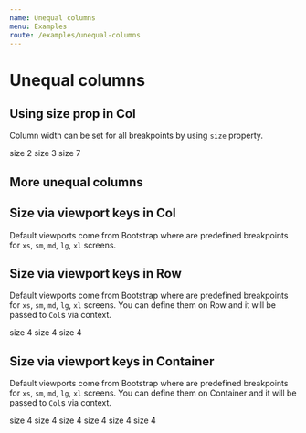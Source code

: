 ```yaml
---
name: Unequal columns
menu: Examples
route: /examples/unequal-columns
---
```



# Unequal columns

## Using size prop in Col

Column width can be set for all breakpoints by using `size` property.

<Playground>
  <ThemeProvider theme={theme}>
    <Container
      colCss={`
        background-color: #e0e0eb;
        border: 1px solid #b3b3cc;
        padding: 20px;
      `}
    >
      <Row>
        <Col size={2}>size 2</Col>
        <Col size={3}>size 3</Col>
        <Col size={7}>size 7</Col>
      </Row>
    </Container>
  </ThemeProvider>
</Playground>

## More unequal columns

<Playground>
  <ThemeProvider theme={theme}>
    <Container
      colCss={`
        background-color: #e0e0eb;
        border: 1px solid #b3b3cc;
        padding: 20px;
      `}
    >
      <Row>
        <Col size={8} />
        <Col size={4} />
      </Row>
      <Row>
        <Col size={2} />
        <Col size={2} />
        <Col size={2} />
        <Col size={6} />
      </Row>
      <Row>
        <Col size={4} />
        <Col size={6} />
        <Col />
        <Col />
      </Row>
    </Container>
  </ThemeProvider>
</Playground>

## Size via viewport keys in Col

Default viewports come from Bootstrap where are predefined
breakpoints for `xs`, `sm`, `md`, `lg`, `xl` screens.

<Playground>
  <ThemeProvider theme={theme}>
    <Container
      colCss={`
        background-color: #e0e0eb;
        border: 1px solid #b3b3cc;
        padding: 20px;
      `}
    >
      <Row>
        <Col xs={2} sm={2} md={2} lg={2} xl={2} />
        <Col xs={3} sm={3} md={3} lg={3} xl={3} />
        <Col xs={7} sm={7} md={7} lg={7} xl={7} />
      </Row>
    </Container>
  </ThemeProvider>
</Playground>

## Size via viewport keys in Row

Default viewports come from Bootstrap where are predefined
breakpoints for `xs`, `sm`, `md`, `lg`, `xl` screens. You
can define them on Row and it will be passed to `Col`s
via context.

<Playground>
  <ThemeProvider theme={theme}>
    <Container
      colCss={`
        background-color: #e0e0eb;
        border: 1px solid #b3b3cc;
        padding: 20px;
      `}
    >
      <Row xs={4} sm={4} md={4} lg={4} xl={4}>
        <Col>size 4</Col>
        <Col>size 4</Col>
        <Col>size 4</Col>
      </Row>
    </Container>
  </ThemeProvider>
</Playground>

## Size via viewport keys in Container

Default viewports come from Bootstrap where are predefined
breakpoints for `xs`, `sm`, `md`, `lg`, `xl` screens. You
can define them on Container and it will be passed to `Col`s
via context.

<Playground>
  <ThemeProvider theme={theme}>
    <Container
      xs={4}
      sm={4}
      md={4}
      lg={4}
      xl={4}
      colCss={`
        background-color: #e0e0eb;
        border: 1px solid #b3b3cc;
        padding: 20px;
      `}
    >
      <Row>
        <Col>size 4</Col>
        <Col>size 4</Col>
        <Col>size 4</Col>
      </Row>
      <Row>
        <Col>size 4</Col>
        <Col>size 4</Col>
        <Col>size 4</Col>
      </Row>
    </Container>
  </ThemeProvider>
</Playground>
